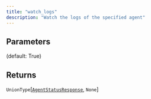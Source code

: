 ```yaml
---
title: "watch_logs"
description: "Watch the logs of the specified agent"
---
```





## Parameters

<ParamField path="agent_id" type="str">

</ParamField>

<ParamField path="session_id" type="str">

</ParamField>

<ParamField path="max_steps" type="int">

</ParamField>

<ParamField path="log" type="bool">
   (default: True)
</ParamField>

## Returns

`UnionType`[[`AgentStatusResponse`](../misc/agentstatusresponse), `None`]
